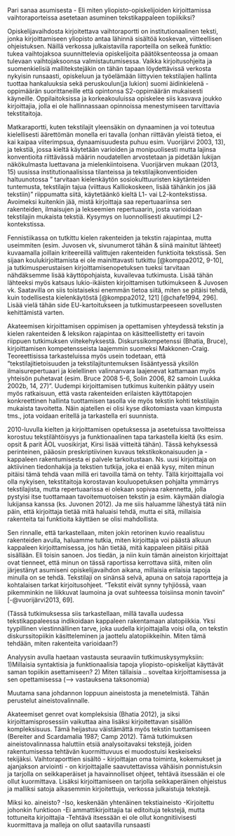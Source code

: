 ﻿Pari sanaa asumisesta - 
Eli miten yliopisto-opiskelijoiden kirjoittamissa vaihtoraporteissa asetetaan asuminen tekstikappaleen topiikiksi?

Opiskelijavaihdosta kirjoitettava vaihtoraportti on institutionaalinen teksti, jonka kirjoittamiseen yliopisto antaa lähinnä sisältöä koskevan, viitteellisen ohjeistuksen. Näillä verkossa julkaistavilla raporteilla on selkeä funktio: tukea vaihtojaksoa suunnittelevia opiskelijoita päätöksenteossa ja omaan tulevaan vaihtojaksoonsa valmistautumisessa. Vaikka kirjoitusohjeita ja suomenkielisiä mallitekstejäkin on tähän tapaan löydettävissä verkosta nykyisin runsaasti, opiskeluun ja työelämään liittyvien tekstilajien hallinta tuottaa hankaluuksia sekä peruskoulun(ja lukion) suomi äidinkielenä -oppimäärän suorittaneille että opintonsa S2-oppimäärän mukaisesti käyneille. Oppilaitoksissa ja korkeakouluissa opiskelee siis kasvava joukko kirjoittajia, jolla ei ole hallinnassaan opinnoissa menestymiseen tarvittavia tekstitaitoja. 


Matkaraportti, kuten tekstilajit yleensäkin on dynaaminen ja voi toteutua kielellisesti äärettömän monella eri tavalla (onhan riittävän yleistä tietoa, ei kai kaipaa viiterimpsua, dynaamisuudesta puhuu esim. Vuorijärvi 2003, 13), ja tekstiä, jossa kieltä käytetään varioiden ja monipuolisesti mutta lajinsa konventioita riittävässä määrin noudatellen arvostetaan ja pidetään lukijan näkökulmasta luettavana ja mielenkiintoisena. Vuorijärven mukaan (2013, 15) uusissa institutionaalisissa tilanteissa ja tekstilajikonventioiden haltuunotossa ” tarvitaan kielenkäytön sosiokulttuuristen käytänteiden tuntemusta, tekstilajin tajua (viittaus Kalliokoskeen, lisää tähänkin jos jää tekstiin)” riippumatta siitä, käytetäänkö kieltä L1- vai L2-kontekstissa. Avoimeksi kuitenkin jää, mistä kirjoittaja saa repertuaariinsa sen rakenteiden, ilmaisujen ja lekseemien repertuaarin, josta varioidaan tekstilajin mukaista tekstiä. Kysymys on luonnollisesti akuutimpi L2-kontekstissa.

Fennistiikassa on tutkittu kielen rakenteiden ja tekstin rajapintaa, mutta useimmiten (esim. Juvosen vk, sivunumerot tähän & siinä mainitut lähteet) kuvaamalla joillain kriteereillä valittujen rakenteiden funktioita tekstissä. Sen sijaan koulukirjoittamista ei ole mainittavasti tutkittu [@komppa2012, 9-10], ja tutkimusperustaisen kirjoittamisenopetuksen tueksi tarvitaan nähdäksemme lisää käyttöpohjaista, kuvailevaa tutkimusta. Lisää tähän lähteeksi myös katsaus lukio-ikäisten kirjoittamisen tutkimukseen & Juvosen vk. Saatavilla on siis toistaiseksi enemmän tietoa siitä, miten se pitäisi tehdä, kuin todellisesta kielenkäytöstä [@komppa2012, 121] [@chafe1994, 296]. Lisää vielä tähän side EU-kartoitukseen ja tutkimustarpeeseen sovellusten kehittämistä varten.

Akateemisen kirjoittamisen oppimisen ja opettamisen yhteydessä tekstin ja kielen rakenteiden & leksikon rajapintaa on käsitteellistetty eri tavoin riippuen tutkimuksen viitekehyksestä. Diskurssikompetenssi (Bhatia, Bruce), kirjoittamisen kompetensseista laajemmin suomeksi Makkonen-Craig. Teoreettisissa tarkasteluissa myös usein todetaan, että ”tekstilajitietoisuuden ja tekstilajituntemuksen lisääntyessä yksilön ilmaisurepertuaari ja kielellinen valinnanvara laajenevat kattamaan myös yhteisön puhetavat (esim. Bruce 2008 5-6, Solin 2006, 82 samoin Luukka 2002b, 14, 27)”. Uudempi kirjoittamisen tutkimus kuitenkin päätyy usein myös ratkaisuun, että vasta rakenteiden erilaisten käyttötapojen konkreettinen hallinta tuottamisen tasolla vie myös tekstin kohti tekstilajin mukaista tavoitetta. Näin ajatellen ei olisi kyse dikotomiasta vaan kimpusta tms., jota voidaan eritellä ja tarkastella eri suunnista.

2010-luvulla kielten ja kirjoittamisen opetuksessa ja asetetuissa tavoitteissa korostuu tekstilähtöisyys ja funktionaalinen tapa tarkastella kieltä (ks esim. opsit & parit ÄOL vuosikirjat, Kirsi lisää viitteitä tähän). Tässä kehyksessä perinteinen, pääosin preskriptiivinen kuvaus tekstikokonaisuuden ja -kappaleen rakentumisesta ei palvele tarkoitustaan. Ns. uusi kirjoittaja on aktiivinen tiedonhakija ja tekstien tutkija, joka ei enää kysy, miten minun pitäisi tämä tehdä vaan millä eri tavoilla tämä on tehty. Tällä kirjoittajalla voi olla nykyisen, tekstitaitoja korostavan kouluopetuksen pohjalta ymmärrys tekstilajista, mutta repertuaarissa ei olekaan sopivaa rakennetta, jolla pystyisi itse tuottamaan tavoitemuotoisen tekstin ja esim. käymään dialogia lukijansa kanssa (ks. Juvonen 2012).  Ja me siis haluamme lähestyä tätä niin päin, että kirjoittaja tietää mitä haluaisi tehdä, mutta ei sitä, millaisia rakenteita tai funktioita käyttäen se olisi mahdollista.

Sen rinnalle, että tarkastellaan, miten jokin retorinen kuvio reaalistuu rakenteiden avulla, haluamme tutkia, miten kirjoittaja voi päästä alkuun kappaleen kirjoittamisessa, jos hän tietää, mitä kappaleen pitäisi pitää sisällään. Eli toisin sanoen. Jos tiedän, ja niin kuin tämän aineiston kirjoittajat ovat tienneet, että minun on tässä raportissa kerrottava siitä, miten olin järjestänyt asumiseni opiskelijavaihdon aikana, millaisia erilaisia tapoja minulla on se tehdä. Tekstilaji on sinänsä selvä, apuna on satoja raportteja ja kohtalaisen tarkat kirjoitusohjeet. "Tekstit eivät synny tyhjiössä, vaan pikemminkin ne liikkuvat laumoina ja ovat suhteessa toisiinsa monin tavoin" [-@vuorijärvi2013, 69]. 

(Tässä tutkimuksessa siis tarkastellaan, millä tavalla uudessa tekstikappaleessa indikoidaan kappaleen rakentamaan alatopiikkia. Yksi tyypillinen viestinnällinen tarve, joka uudella kirjoittajalla voisi olla, on tekstin diskurssitopiikin käsitteleminen ja jaottelu alatopiikkeihin. Miten tämä tehdään, miten rakenteita varioidaan?)

Analyysin avulla haetaan vastausta seuraaviin tutkimuskysymyksiin: 
1)Millaisia syntaktisia ja funktionaalisia tapoja yliopisto-opiskelijat käyttävät saman topiikin asettamiseen?
2) Miten tällaisia .. soveltaa kirjoittamisessa ja sen opettamisessa (--> vastauksena taksonomia)


Muutama sana johdannon loppuun aineistosta ja menetelmistä. Tähän perustelut aineistovalinnalle.

Akateemiset genret ovat kompleksisia (Bhatia 2012), ja siksi kirjoittamisprosessiin vaikuttaa aina lisäksi kirjoitettavan sisällön kompleksisuus. Tämä heijastuu väistämättä myös tekstin tuottamiseen (Bereiter and Scardamalia 1987; Camp 2012).  Tämä tutkimuksen aineistovalinnassa haluttiin etsiä analysoitavaksi tekstejä, joiden rakentumisessa tehtävän kuormittuvuus ei muodostuisi keskeiseksi tekijäksi. Vaihtoraporttien sisältö - kirjoittajan oma toiminta, kokemukset ja ajanjakson arviointi - on kirjoittajalle saavutettavissa vähäisin ponnistuksin ja tarjolla on seikkaperäiset ja havainnolliset ohjeet, tehtävä itsessään ei ole ollut kuormittava. Lisäksi kirjoittamiseen on tarjolla seikkaperäinen ohjeistus ja malliksi satoja aikasemmin kirjoitettuja, verkossa julkaistuja tekstejä.


Miksi ko. aineisto?
-Iso, keskenään yhtenäinen tekstiaineisto
-Kirjoitettu johonkin funktioon
-Ei ammattikirjoittajia tai editoituja tekstejä, mutta tottuneita kirjoittajia
-Tehtävä itsessään ei ole ollut kongnitiivisesti kuormittava ja malleja on ollut saatavilla runsaasti

 

